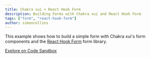 ```yaml
---
title: Chakra xui + React Hook Form
description: Building Forms with Chakra xui and React Hook Form
tags: ["form", "react-hook-form"]
author: simoncollins
---
```


This example shows how to build a simple form with Chakra xui's form components
and the [React Hook Form](https://react-hook-form.com) form library.

[Explore on Code Sandbox](https://codesandbox.io/s/chakra-xui-react-hook-form-v382z)
